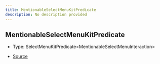 ```yaml
---
title: MentionableSelectMenuKitPredicate
description: No description provided
---
```


## MentionableSelectMenuKitPredicate

- Type: SelectMenuKitPredicate\<MentionableSelectMenuInteraction>

- [Source](https://github.com/underctrl-io/commandkit/blob/141d1404ab18a8e659209a0fab65466bf3b6dd85/packages/commandkit/src/components/v1/select-menu/MentionableSelectMenuKit.ts#L25)